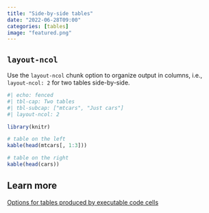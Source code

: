 ```yaml
---
title: "Side-by-side tables"
date: "2022-06-28T09:00"
categories: [tables]
image: "featured.png"
---
```


## `layout-ncol`

Use the `layout-ncol` chunk option to organize output in columns, i.e., `layout-ncol: 2` for two tables side-by-side.

```r
#| echo: fenced
#| tbl-cap: Two tables
#| tbl-subcap: ["mtcars", "Just cars"]
#| layout-ncol: 2

library(knitr)

# table on the left
kable(head(mtcars[, 1:3]))

# table on the right
kable(head(cars))
```

## Learn more

[Options for tables produced by executable code cells](https://quarto.org/docs/authoring/tables.html#computations)
